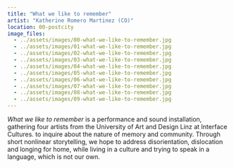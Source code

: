 ```yaml
---
title: "What we like to remember"
artist: "Katherine Romero Martinez (CO)"
location: 00-postcity
image_files:
  - ../assets/images/00-what-we-like-to-remember.jpg
  - ../assets/images/01-what-we-like-to-remember.jpg
  - ../assets/images/02-what-we-like-to-remember.jpg
  - ../assets/images/03-what-we-like-to-remember.jpg
  - ../assets/images/04-what-we-like-to-remember.jpg
  - ../assets/images/05-what-we-like-to-remember.jpg
  - ../assets/images/06-what-we-like-to-remember.jpg
  - ../assets/images/07-what-we-like-to-remember.jpg
  - ../assets/images/08-what-we-like-to-remember.jpg
  - ../assets/images/09-what-we-like-to-remember.jpg
---
```


_What we like to remember_ is a performance and sound installation, gathering four artists from the University of Art and Design Linz at Interface Cultures. to inquire about the nature of memory and community.
Through short nonlinear storytelling, we hope to address disorientation, dislocation and longing for home, while living in a culture and trying to speak in a language, which is not our own.
